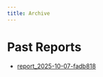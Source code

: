 ```yaml
---
title: Archive
---
```


# Past Reports

- [report_2025-10-07-fadb818](report_2025-10-07-fadb818.html)
